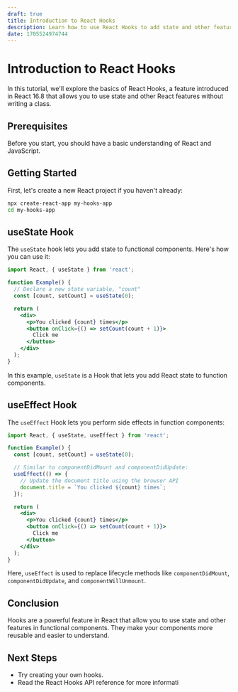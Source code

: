 ```yaml
---
draft: true
title: Introduction to React Hooks
description: Learn how to use React Hooks to add state and other features to functional components.
date: 1705524974744
---
```

# Introduction to React Hooks

In this tutorial, we'll explore the basics of React Hooks, a feature introduced in React 16.8 that allows you to use state and other React features without writing a class.

## Prerequisites

Before you start, you should have a basic understanding of React and JavaScript.

## Getting Started

First, let's create a new React project if you haven't already:

```bash
npx create-react-app my-hooks-app
cd my-hooks-app
```

## useState Hook

The `useState` hook lets you add state to functional components. Here's how you can use it:

```jsx
import React, { useState } from 'react';

function Example() {
  // Declare a new state variable, "count"
  const [count, setCount] = useState(0);

  return (
    <div>
      <p>You clicked {count} times</p>
      <button onClick={() => setCount(count + 1)}>
        Click me
      </button>
    </div>
  );
}
```

In this example, `useState` is a Hook that lets you add React state to function components.

## useEffect Hook

The `useEffect` Hook lets you perform side effects in function components:

```jsx
import React, { useState, useEffect } from 'react';

function Example() {
  const [count, setCount] = useState(0);

  // Similar to componentDidMount and componentDidUpdate:
  useEffect(() => {
    // Update the document title using the browser API
    document.title = `You clicked ${count} times`;
  });

  return (
    <div>
      <p>You clicked {count} times</p>
      <button onClick={() => setCount(count + 1)}>
        Click me
      </button>
    </div>
  );
}
```

Here, `useEffect` is used to replace lifecycle methods like `componentDidMount`, `componentDidUpdate`, and `componentWillUnmount`.

## Conclusion

Hooks are a powerful feature in React that allow you to use state and other features in functional components. They make your components more reusable and easier to understand.

## Next Steps

- Try creating your own hooks.
- Read the React Hooks API reference for more informati